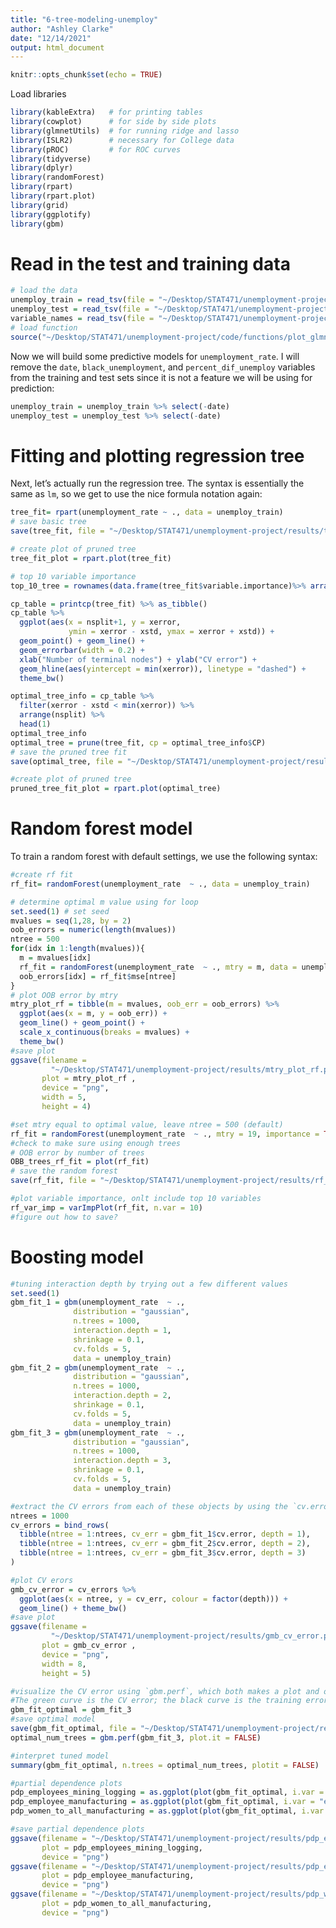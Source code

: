 ```yaml
---
title: "6-tree-modeling-unemploy"
author: "Ashley Clarke"
date: "12/14/2021"
output: html_document
---
```


```r
knitr::opts_chunk$set(echo = TRUE)
```

Load libraries
```r
library(kableExtra)   # for printing tables
library(cowplot)      # for side by side plots
library(glmnetUtils)  # for running ridge and lasso
library(ISLR2)        # necessary for College data 
library(pROC)         # for ROC curves
library(tidyverse)  
library(dplyr)
library(randomForest)        
library(rpart)             
library(rpart.plot)    
library(grid)
library(ggplotify)
library(gbm)   
```

# Read in the test and training data

```r
# load the data
unemploy_train = read_tsv(file = "~/Desktop/STAT471/unemployment-project/data/clean/econ_train.tsv")
unemploy_test = read_tsv(file = "~/Desktop/STAT471/unemployment-project/data/clean/econ_test.tsv")
variable_names = read_tsv(file = "~/Desktop/STAT471/unemployment-project/data/clean/var_names.tsv")
# load function
source("~/Desktop/STAT471/unemployment-project/code/functions/plot_glmnet.R")
```

Now we will build some predictive models for `unemployment_rate`. I will remove the `date`, `black_unemployment`, and `percent_dif_unemploy` variables from the training and test sets since it is not a feature we will be using for prediction:
```r
unemploy_train = unemploy_train %>% select(-date)
unemploy_test = unemploy_test %>% select(-date)
```

# Fitting and plotting regression tree

Next, let's actually run the regression tree. The syntax is essentially the same as `lm`, so we get to use the nice formula notation again:
```r
tree_fit= rpart(unemployment_rate ~ ., data = unemploy_train)
# save basic tree
save(tree_fit, file = "~/Desktop/STAT471/unemployment-project/results/tree_fit.Rda")

# create plot of pruned tree
tree_fit_plot = rpart.plot(tree_fit)

# top 10 variable importance 
top_10_tree = rownames(data.frame(tree_fit$variable.importance)%>% arrange(desc(tree_fit.variable.importance)) %>% head(10))
```

```r
cp_table = printcp(tree_fit) %>% as_tibble()
cp_table %>% 
  ggplot(aes(x = nsplit+1, y = xerror, 
             ymin = xerror - xstd, ymax = xerror + xstd)) + 
  geom_point() + geom_line() +
  geom_errorbar(width = 0.2) +
  xlab("Number of terminal nodes") + ylab("CV error") + 
  geom_hline(aes(yintercept = min(xerror)), linetype = "dashed") + 
  theme_bw()

optimal_tree_info = cp_table %>% 
  filter(xerror - xstd < min(xerror)) %>% 
  arrange(nsplit) %>% 
  head(1)
optimal_tree_info
optimal_tree = prune(tree_fit, cp = optimal_tree_info$CP)
# save the pruned tree fit
save(optimal_tree, file = "~/Desktop/STAT471/unemployment-project/results/optimal_tree_black.Rda")

#create plot of pruned tree
pruned_tree_fit_plot = rpart.plot(optimal_tree)
```

# Random forest model

To train a random forest with default settings, we use the following syntax:
```r
#create rf fit
rf_fit= randomForest(unemployment_rate  ~ ., data = unemploy_train)

# determine optimal m value using for loop
set.seed(1) # set seed  
mvalues = seq(1,28, by = 2)
oob_errors = numeric(length(mvalues))
ntree = 500
for(idx in 1:length(mvalues)){
  m = mvalues[idx]
  rf_fit = randomForest(unemployment_rate  ~ ., mtry = m, data = unemploy_train)
  oob_errors[idx] = rf_fit$mse[ntree]
}
# plot OOB error by mtry
mtry_plot_rf = tibble(m = mvalues, oob_err = oob_errors) %>%
  ggplot(aes(x = m, y = oob_err)) + 
  geom_line() + geom_point() + 
  scale_x_continuous(breaks = mvalues) +
  theme_bw()
#save plot 
ggsave(filename = 
         "~/Desktop/STAT471/unemployment-project/results/mtry_plot_rf.png", 
       plot = mtry_plot_rf , 
       device = "png", 
       width = 5, 
       height = 4)

#set mtry equal to optimal value, leave ntree = 500 (default)
rf_fit = randomForest(unemployment_rate  ~ ., mtry = 19, importance = TRUE, data = unemploy_train)
#check to make sure using enough trees
# OOB error by number of trees 
OBB_trees_rf_fit = plot(rf_fit)
# save the random forest
save(rf_fit, file = "~/Desktop/STAT471/unemployment-project/results/rf_fit.Rda")

#plot variable importance, onlt include top 10 variables 
rf_var_imp = varImpPlot(rf_fit, n.var = 10)
#figure out how to save?
```

# Boosting model 
```r
#tuning interaction depth by trying out a few different values
set.seed(1)
gbm_fit_1 = gbm(unemployment_rate  ~ .,
              distribution = "gaussian",
              n.trees = 1000,
              interaction.depth = 1,
              shrinkage = 0.1,
              cv.folds = 5,
              data = unemploy_train)
gbm_fit_2 = gbm(unemployment_rate  ~ .,
              distribution = "gaussian",
              n.trees = 1000,
              interaction.depth = 2,
              shrinkage = 0.1,
              cv.folds = 5,
              data = unemploy_train)
gbm_fit_3 = gbm(unemployment_rate  ~ .,
              distribution = "gaussian",
              n.trees = 1000,
              interaction.depth = 3,
              shrinkage = 0.1,
              cv.folds = 5,
              data = unemploy_train)

#extract the CV errors from each of these objects by using the `cv.error` field
ntrees = 1000
cv_errors = bind_rows(
  tibble(ntree = 1:ntrees, cv_err = gbm_fit_1$cv.error, depth = 1),
  tibble(ntree = 1:ntrees, cv_err = gbm_fit_2$cv.error, depth = 2),
  tibble(ntree = 1:ntrees, cv_err = gbm_fit_3$cv.error, depth = 3)
)

#plot CV erors 
gmb_cv_error = cv_errors %>%
  ggplot(aes(x = ntree, y = cv_err, colour = factor(depth))) +
  geom_line() + theme_bw()
#save plot 
ggsave(filename = 
         "~/Desktop/STAT471/unemployment-project/results/gmb_cv_error.png", 
       plot = gmb_cv_error , 
       device = "png", 
       width = 8, 
       height = 5)

#visualize the CV error using `gbm.perf`, which both makes a plot and outputs the optimal number of trees:
#The green curve is the CV error; the black curve is the training error. The dashed blue line indicates the minimum of the CV error. 
gbm_fit_optimal = gbm_fit_3
#save optimal model 
save(gbm_fit_optimal, file = "~/Desktop/STAT471/unemployment-project/results/gbm_fit_optimal.Rda")
optimal_num_trees = gbm.perf(gbm_fit_3, plot.it = FALSE) 

#interpret tuned model
summary(gbm_fit_optimal, n.trees = optimal_num_trees, plotit = FALSE)

#partial dependence plots 
pdp_employees_mining_logging = as.ggplot(plot(gbm_fit_optimal, i.var = "employees_mining_logging", n.trees = optimal_num_trees))
pdp_employee_manufacturing = as.ggplot(plot(gbm_fit_optimal, i.var = "employee_manufacturing", n.trees = optimal_num_trees))
pdp_women_to_all_manufacturing = as.ggplot(plot(gbm_fit_optimal, i.var = "women_to_all_manufacturing", n.trees = optimal_num_trees))

#save partial dependence plots 
ggsave(filename = "~/Desktop/STAT471/unemployment-project/results/pdp_employees_mining_logging.png", 
       plot = pdp_employees_mining_logging, 
       device = "png")
ggsave(filename = "~/Desktop/STAT471/unemployment-project/results/pdp_employee_manufacturing.png", 
       plot = pdp_employee_manufacturing, 
       device = "png")
ggsave(filename = "~/Desktop/STAT471/unemployment-project/results/pdp_women_to_all_manufacturing.png", 
       plot = pdp_women_to_all_manufacturing, 
       device = "png")
```
